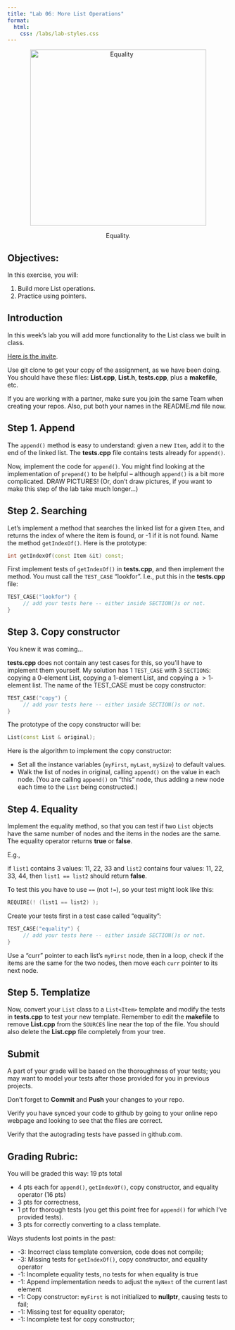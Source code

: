 ```yaml
---
title: "Lab 06: More List Operations"
format:
  html:
    css: /labs/lab-styles.css
---
```


<center>

<figure>

<img src="/images/labs/lab06/lab06-header.gif" alt="Equality" width="400"/>

<figcaption>Equality.</figcaption>

</figure>

</center>

## Objectives:

In this exercise, you will:

1.  Build more List operations.
2.  Practice using pointers.

## Introduction

In this week's lab you will add more functionality to the List class we built in class.

[Here is the invite](https://classroom.github.com/a/R-5cjIhW){target="_blank"}.

Use git clone to get your copy of the assignment, as we have been doing. You should have these files: **List.cpp**, **List.h**, **tests.cpp**, plus a **makefile**, etc.

If you are working with a partner, make sure you join the same Team when creating your repos. Also, put both your names in the README.md file now.

## Step 1. Append

The `append()` method is easy to understand: given a new `Item`, add it to the end of the linked list. The **tests.cpp** file contains tests already for `append()`.

Now, implement the code for `append()`. You might find looking at the implementation of `prepend()` to be helpful -- although `append()` is a bit more complicated. DRAW PICTURES! (Or, don't draw pictures, if you want to make this step of the lab take much longer...)

## Step 2. Searching

Let's implement a method that searches the linked list for a given `Item`, and returns the index of where the item is found, or -1 if it is not found. Name the method `getIndexOf()`. Here is the prototype:

``` cpp
int getIndexOf(const Item &it) const;
```

First implement tests of `getIndexOf()` in **tests.cpp**, and then implement the method. You must call the `TEST_CASE` "lookfor". I.e., put this in the **tests.cpp** file:

``` cpp
TEST_CASE("lookfor") {
     // add your tests here -- either inside SECTION()s or not.
}
```

## Step 3. Copy constructor

You knew it was coming...

**tests.cpp** does not contain any test cases for this, so you'll have to implement them yourself. My solution has 1 `TEST_CASE` with 3 `SECTIONS`: copying a 0-element List, copying a 1-element List, and copying a $>1$-element list. The name of the TEST_CASE must be copy constructor:

``` cpp
TEST_CASE("copy") {
     // add your tests here -- either inside SECTION()s or not.
}
```

The prototype of the copy constructor will be:

``` cpp
List(const List & original);
```

Here is the algorithm to implement the copy constructor:

-   Set all the instance variables (`myFirst`, `myLast`, `mySize`) to default values.
-   Walk the list of nodes in original, calling `append()` on the value in each node. (You are calling `append()` on "this" node, thus adding a new node each time to the `List` being constructed.)

## Step 4. Equality

Implement the equality method, so that you can test if two `List` objects have the same number of nodes and the items in the nodes are the same. The equality operator returns **true** or **false**.

E.g.,

if `list1` contains 3 values: 11, 22, 33 and `list2` contains four values: 11, 22, 33, 44, then `list1 == list2` should return **false**.

To test this you have to use `==` (not `!=`), so your test might look like this:

``` cpp
REQUIRE(! (list1 == list2) );
```

Create your tests first in a test case called "equality":

``` cpp
TEST_CASE("equality") {
     // add your tests here -- either inside SECTION()s or not.
}
```

::: callout-tip
Use a "curr" pointer to each list's `myFirst` node, then in a loop, check if the items are the same for the two nodes, then move each `curr` pointer to its next node.
:::

## Step 5. Templatize

Now, convert your `List` class to a `List<Item>` template and modify the tests in **tests.cpp** to test your new template. Remember to edit the **makefile** to remove **List.cpp** from the `SOURCES` line near the top of the file. You should also delete the **List.cpp** file completely from your tree.

## Submit

A part of your grade will be based on the thoroughness of your tests; you may want to model your tests after those provided for you in previous projects.

Don't forget to **Commit** and **Push** your changes to your repo.

Verify you have synced your code to github by going to your online repo webpage and looking to see that the files are correct.

Verify that the autograding tests have passed in github.com.

## Grading Rubric:

You will be graded this way: 19 pts total

-   4 pts each for `append()`, `getIndexOf()`, copy constructor, and equality operator (16 pts)
-   3 pts for correctness,
-   1 pt for thorough tests (you get this point free for `append()` for which I've provided tests).
-   3 pts for correctly converting to a class template.

Ways students lost points in the past:

-   -3: Incorrect class template conversion, code does not compile;
-   -3: Missing tests for `getIndexOf()`, copy constructor, and equality operator
-   -1: Incomplete equality tests, no tests for when equality is true
-   -1: Append implementation needs to adjust the `myNext` of the current last element
-   -1: Copy constructor: `myFirst` is not initialized to **nullptr**, causing tests to fail;
-   -1: Missing test for equality operator;
-   -1: Incomplete test for copy constructor;

<!-- [^1]: how to add footnotes. -->